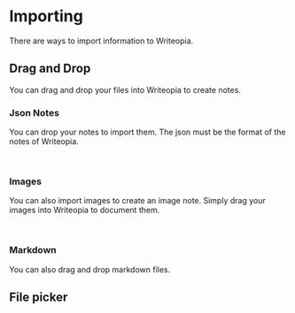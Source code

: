 
# Importing

There are ways to import information to Writeopia. 

## Drag and Drop 

You can drag and drop your files into Writeopia to create notes.

### Json Notes
You can drop your notes to import them. The json must be the format of the notes of Writeopia.

<ReactPlayer playing={false} controls url={drag_note} />
<br/>

### Images
You can also import images to create an image note. Simply drag your images into Writeopia to document them.

<ReactPlayer playing={false} controls url={drag_image} />
<br/>

### Markdown
You can also drag and drop markdown files. 

## File picker

<ReactPlayer 
    playing={false} 
    controls url="https://storage.googleapis.com/writeopia-resources/docusaurus/import_document.mov" 
    width="100%"       
    height="600px" />


